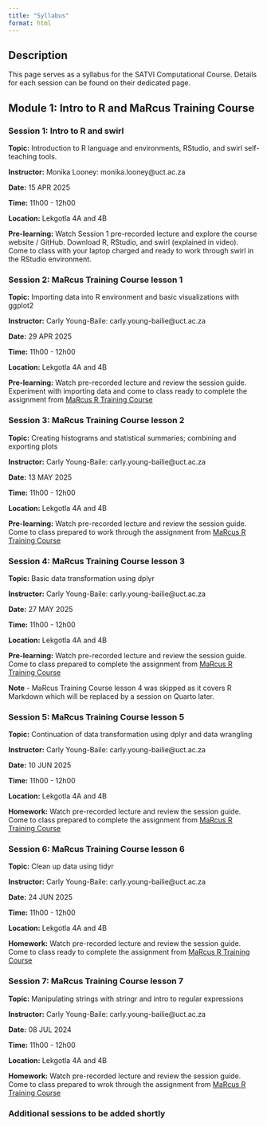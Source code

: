 ```yaml
---
title: "Syllabus"
format: html
---
```


## Description

This page serves as a syllabus for the SATVI Computational Course. Details for each session can be found on their dedicated page. 

## **Module 1: Intro to R and MaRcus Training Course** 

### Session 1: Intro to R and swirl

**Topic:** Introduction to R language and environments, RStudio, and swirl self-teaching tools. 

**Instructor:** Monika Looney: monika.looney@uct.ac.za

**Date:** 15 APR 2025

**Time:** 11h00 - 12h00

**Location:** Lekgotla 4A and 4B

**Pre-learning:** Watch Session 1 pre-recorded lecture and explore the course website / GitHub. Download R, RStudio, and swirl (explained in video). Come to class with your laptop charged and ready to work through swirl in the RStudio environment.

### Session 2: MaRcus Training Course lesson 1

**Topic:** Importing data into R environment and basic visualizations with ggplot2

**Instructor:** Carly Young-Baile: carly.young-bailie@uct.ac.za

**Date:** 29 APR 2025

**Time:** 11h00 - 12h00

**Location:** Lekgotla 4A and 4B

**Pre-learning:** Watch pre-recorded lecture and review the session guide. Experiment with importing data and come to class ready to complete the assignment from [MaRcus R Training Course](https://haswal.github.io/MaRcus/01_session.html)

### Session 3: MaRcus Training Course lesson 2

**Topic:** Creating histograms and statistical summaries; combining and exporting plots 

**Instructor:** Carly Young-Baile: carly.young-bailie@uct.ac.za

**Date:** 13 MAY 2025

**Time:** 11h00 - 12h00

**Location:** Lekgotla 4A and 4B

**Pre-learning:** Watch pre-recorded lecture and review the session guide. Come to class prepared to work through the assignment from [MaRcus R Training Course](https://haswal.github.io/MaRcus/02_session.html)

### Session 4: MaRcus Training Course lesson 3

**Topic:** Basic data transformation using dplyr

**Instructor:** Carly Young-Baile: carly.young-bailie@uct.ac.za

**Date:** 27 MAY 2025

**Time:** 11h00 - 12h00

**Location:** Lekgotla 4A and 4B

**Pre-learning:** Watch pre-recorded lecture and review the session guide. Come to class prepared to complete the assignment from [MaRcus R Training Course](https://haswal.github.io/MaRcus/03_session.html)

**Note** - MaRcus Training Course lesson 4 was skipped as it covers R Markdown which will be replaced by a session on Quarto later.

### Session 5: MaRcus Training Course lesson 5

**Topic:** Continuation of data transformation using dplyr and data wrangling 

**Instructor:** Carly Young-Baile: carly.young-bailie@uct.ac.za

**Date:** 10 JUN 2025

**Time:** 11h00 - 12h00

**Location:** Lekgotla 4A and 4B

**Homework:** Watch pre-recorded lecture and review the session guide. Come to class prepared to complete the assignment from [MaRcus R Training Course](https://haswal.github.io/MaRcus/05_session.html)

### Session 6: MaRcus Training Course lesson 6

**Topic:** Clean up data using tidyr

**Instructor:** Carly Young-Baile: carly.young-bailie@uct.ac.za

**Date:** 24 JUN 2025

**Time:** 11h00 - 12h00

**Location:** Lekgotla 4A and 4B

**Homework:** Watch pre-recorded lecture and review the session guide. Come to class ready to complete the assignment from [MaRcus R Training Course](https://haswal.github.io/MaRcus/06_session.html)

### Session 7: MaRcus Training Course lesson 7

**Topic:** Manipulating strings with stringr and intro to regular expressions

**Instructor:** Carly Young-Baile: carly.young-bailie@uct.ac.za

**Date:** 08 JUL 2024

**Time:** 11h00 - 12h00

**Location:** Lekgotla 4A and 4B

**Homework:** Watch pre-recorded lecture and review the session guide. Come to class prepared to wrok through the assignment from [MaRcus R Training Course](https://haswal.github.io/MaRcus/07_session.html)

### Additional sessions to be added shortly
